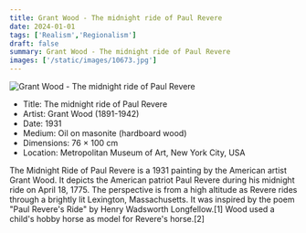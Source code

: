 ```yaml
---
title: Grant Wood - The midnight ride of Paul Revere
date: 2024-01-01
tags: ['Realism','Regionalism']
draft: false
summary: Grant Wood - The midnight ride of Paul Revere
images: ['/static/images/10673.jpg']
---
```


![Grant Wood - The midnight ride of Paul Revere](/static/images/10673.jpg)

* Title: The midnight ride of Paul Revere
* Artist: Grant Wood (1891-1942)
* Date: 1931
* Medium: Oil on masonite (hardboard wood)
* Dimensions: 76 × 100 cm
* Location: Metropolitan Museum of Art, New York City, USA

The Midnight Ride of Paul Revere is a 1931 painting by the American artist Grant Wood. It depicts the American patriot Paul Revere during his midnight ride on April 18, 1775. The perspective is from a high altitude as Revere rides through a brightly lit Lexington, Massachusetts. It was inspired by the poem \"Paul Revere's Ride\" by Henry Wadsworth Longfellow.[1] Wood used a child's hobby horse as model for Revere's horse.[2]
